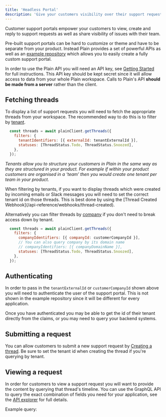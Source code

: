```yaml
---
title: 'Headless Portal'
description: 'Give your customers visibility over their support requests.'
---
```


Customer support portals empower your customers to view, create and reply to support requests as well as share visibility of issues with their team.

Pre-built support portals can be hard to customize or theme and have to be separate from your product. Instead Plain provides a set of powerful APIs as well as an [example repository](https://github.com/team-plain/plain-headless-portal) which allows you to easily create a fully custom support portal.

In order to use the Plain API you will need an API key, see [Getting Started](https://github.com/team-plain/plain-headless-portal?tab=readme-ov-file#getting-started) for full instructions. This API key should be kept secret since it will allow access to data from your whole Plain workspace. Calls to Plain's API **should be made from a server** rather than the client.

## Fetching threads

To display a list of support requests you will need to fetch the appropriate threads from your workspace. The recommended way to do this is to filter by [tenant](/api-reference/graphql/tenants).

```Javascript
  const threads = await plainClient.getThreads({
    filters: {
      tenantIdentifiers: [{ externalId: tenantExternalId }],
      statuses: [ThreadStatus.Todo, ThreadStatus.Snoozed],
    },
  });
```

_Tenants allow you to structure your customers in Plain in the same way as they are structured in your product. For example if within your product customers are organised in a ‘team’ then you would create one tenant per team in your product._

<Note>
  When filtering by tenants, if you want to display threads which were created by incoming emails or
  Slack messages you will need to set the correct tenant id on those threads. This is best done by
  using the [Thread Created Webhook](/api-reference/webhooks/thread-created).
</Note>

Alternatively you can filter threads by [company](/api-reference/graphql/companies) if you don't need to break access down by tenant.

```Javascript
  const threads = await plainClient.getThreads({
    filters: {
      companyIdentifiers: [{ companyId: customerCompanyId }],
      // You can also query company by its domain name
      // companyIdentifiers: [{ companyDomainName }],
      statuses: [ThreadStatus.Todo, ThreadStatus.Snoozed],
    },
  });
```

## Authenticating

In order to pass in the `tenantExternalId` or `customerCompanyId` shown above you will need to authenticate the user of the support portal. This is not shown in the example repository since it will be different for every application.

Once you have authenticated you may be able to get the id of their tenant directly from the claims, or you may need to query your backend systems.

## Submitting a request

You can allow customers to submit a new support request by [Creating a thread](/api-reference/graphql/threads/create). Be sure to set the tenant id when creating the thread if you're querying by tenant.

## Viewing a request

In order for customers to view a support request you will want to provide the content by querying that thread's timeline. You can use the GraphQL API to query the exact combination of fields you need for your application, see the [API explorer](https://app.plain.com/developer/api-explorer/) for full details.

Example query:

<Snippet file="graphql/get-thread-timeline.mdx" />
